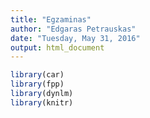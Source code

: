 ```yaml
---
title: "Egzaminas"
author: "Edgaras Petrauskas"
date: "Tuesday, May 31, 2016"
output: html_document
---
```


```r
library(car)
library(fpp)
library(dynlm)
library(knitr)
```
